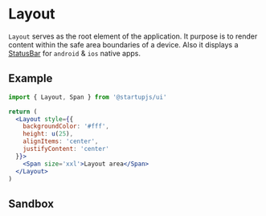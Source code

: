 
# Layout

`Layout` serves as the root element of the application. It purpose is to render content within the safe area boundaries of a device. Also it displays a [StatusBar](https://reactnative.dev/docs/statusbar) for `android` & `ios` native apps.

## Example

```jsx
import { Layout, Span } from '@startupjs/ui'
```

```jsx example
return (
  <Layout style={{
    backgroundColor: '#fff',
    height: u(25),
    alignItems: 'center',
    justifyContent: 'center'
  }}>
    <Span size='xxl'>Layout area</Span>
  </Layout>
)
```

## Sandbox

<Sandbox Component={Layout} />
